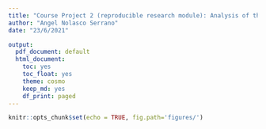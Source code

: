 ```yaml
---
title: "Course Project 2 (reproducible research module): Analysis of the Impact on Population Health and the Economy due to storm related events"
author: "Angel Nolasco Serrano"
date: "23/6/2021"

output:
  pdf_document: default
  html_document:
    toc: yes
    toc_float: yes
    theme: cosmo
    keep_md: yes
    df_print: paged
---
```


```r
knitr::opts_chunk$set(echo = TRUE, fig.path='figures/')
```


